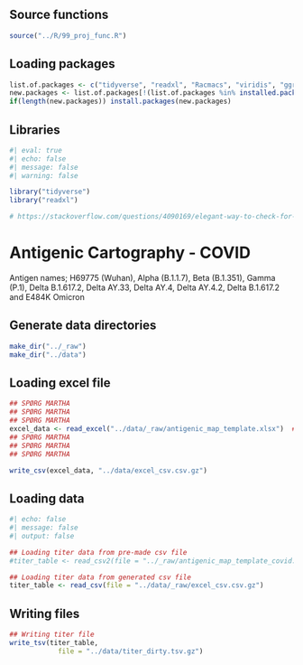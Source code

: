 ## Source functions

```r
source("../R/99_proj_func.R")
```

## Loading packages

```r
list.of.packages <- c("tidyverse", "readxl", "Racmacs", "viridis", "ggrepel", "svglite", "knitr", "dbscan", "ggforce")
new.packages <- list.of.packages[!(list.of.packages %in% installed.packages()[,"Package"])]
if(length(new.packages)) install.packages(new.packages)
```



## Libraries

```r
#| eval: true
#| echo: false
#| message: false
#| warning: false

library("tidyverse")
library("readxl")

# https://stackoverflow.com/questions/4090169/elegant-way-to-check-for-missing-packages-and-install-them
```

# Antigenic Cartography - COVID

Antigen names; H69775 (Wuhan), Alpha (B.1.1.7), Beta (B.1.351), Gamma (P.1), Delta B.1.617.2, Delta AY.33, Delta AY.4, Delta AY.4.2, Delta B.1.617.2 and E484K Omicron

## Generate data directories
```r
make_dir("../_raw")
make_dir("../data")
```

## Loading excel file

```r
## SPØRG MARTHA
## SPØRG MARTHA
## SPØRG MARTHA
excel_data <- read_excel("../data/_raw/antigenic_map_template.xlsx")  ## AUTOMATE
## SPØRG MARTHA
## SPØRG MARTHA
## SPØRG MARTHA

write_csv(excel_data, "../data/excel_csv.csv.gz")
```


## Loading data
```r
#| echo: false
#| message: false
#| output: false

## Loading titer data from pre-made csv file
#titer_table <- read_csv2(file = "../_raw/antigenic_map_template_covid.csv")

## Loading titer data from generated csv file
titer_table <- read_csv(file = "../data/_raw/excel_csv.csv.gz")


```

## Writing files
```r

## Writing titer file
write_tsv(titer_table,
            file = "../data/titer_dirty.tsv.gz")

```
